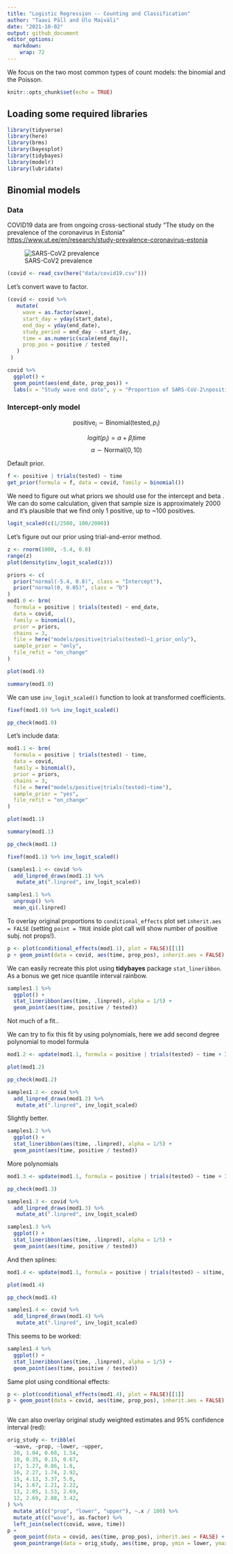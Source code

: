 ```yaml
---
title: "Logistic Regression -- Counting and Classification"
author: "Taavi Päll and Ülo Maiväli"
date: "2021-10-02"
output: github_document
editor_options: 
  markdown: 
    wrap: 72
---
```


We focus on the two most common types of count models: the binomial and the Poisson.

```r
knitr::opts_chunk$set(echo = TRUE)
```

## Loading some required libraries

```r
library(tidyverse)
library(here)
library(brms)
library(bayesplot)
library(tidybayes)
library(modelr)
library(lubridate)
```



## Binomial models

### Data

COVID19 data are from ongoing cross-sectional study "The study on the prevalence of the coronavirus in Estonia" <https://www.ut.ee/en/research/study-prevalence-coronavirus-estonia>


![SARS-CoV2 prevalence](https://www.ut.ee/sites/default/files/www_ut/teadus/seirelaine-tulemused-muudetud-jrejest.png)


```r
(covid <- read_csv(here("data/covid19.csv")))
```

Let's convert wave to factor.
```r
(covid <- covid %>% 
   mutate(
     wave = as.factor(wave),
     start_day = yday(start_date),
     end_day = yday(end_date),
     study_period = end_day - start_day,
     time = as.numeric(scale(end_day)),
     prop_pos = positive / tested
   )
 )
```



```r
covid %>% 
  ggplot() +
  geom_point(aes(end_date, prop_pos)) +
  labs(x = "Study wave end date", y = "Proportion of SARS-CoV-2\npositive individuals")
```

### Intercept-only model

$$\text{positive}_i \sim \text{Binomial}(\text{tested}, p_i)$$

$$logit(p_i) = \alpha + \beta_i\text{time}$$
$$\alpha \sim \text{Normal}(0, 10)$$

Default prior.
```r
f <- positive | trials(tested) ~ time
get_prior(formula = f, data = covid, family = binomial())
```


We need to figure out what priors we should use for the intercept and beta
.
We can do some calculation, given that sample size is approximately 2000 and 
it's plausible that we find only 1 positive, up to ~100 positives.
```r
logit_scaled(c(1/2500, 100/2000))
```

Let's figure out our prior using trial-and-error method.
```r
z <- rnorm(1000, -5.4, 0.8)
range(z)
plot(density(inv_logit_scaled(z)))
```


```r
priors <- c(
  prior("normal(-5.4, 0.8)", class = "Intercept"),
  prior("normal(0, 0.05)", class = "b")
)
mod1.0 <- brm(
  formula = positive | trials(tested) ~ end_date,
  data = covid,
  family = binomial(),
  prior = priors,
  chains = 3,
  file = here("models/positive|trials(tested)~1_prior_only"),
  sample_prior = "only",
  file_refit = "on_change"
)
```


```r
plot(mod1.0)
```


```r
summary(mod1.0)
```

We can use `inv_logit_scaled()` function to look at transformed coefficients.

```r
fixef(mod1.0) %>% inv_logit_scaled()
```

```r
pp_check(mod1.0)
```


Let's include data:
```r
mod1.1 <- brm(
  formula = positive | trials(tested) ~ time,
  data = covid,
  family = binomial(),
  prior = priors,
  chains = 3,
  file = here("models/positive|trials(tested)~time"),
  sample_prior = "yes",
  file_refit = "on_change"
)
```


```r
plot(mod1.1)
```


```r
summary(mod1.1)
```

```r
pp_check(mod1.1)
```

```r
fixef(mod1.1) %>% inv_logit_scaled()
```
 
```r
(samples1.1 <- covid %>% 
  add_linpred_draws(mod1.1) %>% 
   mutate_at(".linpred", inv_logit_scaled))
```

```r
samples1.1 %>% 
  ungroup() %>% 
  mean_qi(.linpred)
```

To overlay original proportions to `conditional_effects` plot set
`inherit.aes = FALSE` (setting `point = TRUE` inside plot call will show number of positive subj. not props!).
```r
p <- plot(conditional_effects(mod1.1), plot = FALSE)[[1]]
p + geom_point(data = covid, aes(time, prop_pos), inherit.aes = FALSE)
```

We can easily recreate this plot using **tidybayes** package `stat_lineribbon`.
As a bonus we get nice quantile interval rainbow.
```r
samples1.1 %>% 
  ggplot() +
  stat_lineribbon(aes(time, .linpred), alpha = 1/5) +
  geom_point(aes(time, positive / tested))
```

Not much of a fit..

We can try to fix this fit by using polynomials, here we add second degree 
polynomial to model formula
```r
mod1.2 <- update(mod1.1, formula = positive | trials(tested) ~ time + I(time^2))
```

```r
plot(mod1.2)
```

```r
pp_check(mod1.2)
```

```r
samples1.2 <- covid %>% 
  add_linpred_draws(mod1.2) %>% 
   mutate_at(".linpred", inv_logit_scaled)
```
Slightly better.
```r
samples1.2 %>% 
  ggplot() +
  stat_lineribbon(aes(time, .linpred), alpha = 1/5) +
  geom_point(aes(time, positive / tested))
```

More polynomials
```r
mod1.3 <- update(mod1.1, formula = positive | trials(tested) ~ time + I(time^2) + I(time^3) + I(time^4) + I(time^5) + I(time^6))
```


```r
pp_check(mod1.3)
```


```r
samples1.3 <- covid %>% 
  add_linpred_draws(mod1.3) %>% 
   mutate_at(".linpred", inv_logit_scaled)
```


```r
samples1.3 %>% 
  ggplot() +
  stat_lineribbon(aes(time, .linpred), alpha = 1/5) +
  geom_point(aes(time, positive / tested))
```


And then splines:
```r
mod1.4 <- update(mod1.1, formula = positive | trials(tested) ~ s(time, k = 6))
```

```r
plot(mod1.4)
```


```r
pp_check(mod1.4)
```


```r
samples1.4 <- covid %>% 
  add_linpred_draws(mod1.4) %>% 
   mutate_at(".linpred", inv_logit_scaled)
```

This seems to be worked:
```r
samples1.4 %>% 
  ggplot() +
  stat_lineribbon(aes(time, .linpred), alpha = 1/5) +
  geom_point(aes(time, positive / tested))
```

Same plot using conditional effects:
```r
p <- plot(conditional_effects(mod1.4), plot = FALSE)[[1]]
p + geom_point(data = covid, aes(time, prop_pos), inherit.aes = FALSE)
```


```r

```

We can also overlay original study weighted estimates and 95% confidence interval (red):
```r
orig_study <- tribble(
  ~wave, ~prop, ~lower, ~upper,
  20, 1.04, 0.68, 1.54,
  18, 0.35, 0.15, 0.67,
  17, 1.27, 0.86, 1.8,
  16, 2.27, 1.74, 2.92,
  15, 4.13, 3.37, 5.0,
  14, 1.67, 1.21, 2.22,
  13, 2.05, 1.53, 2.69,
  12, 2.69, 2.08, 3.42,
) %>% 
  mutate_at(c("prop", "lower", "upper"), ~.x / 100) %>% 
  mutate_at(c("wave"), as.factor) %>% 
  left_join(select(covid, wave, time))
p + 
  geom_point(data = covid, aes(time, prop_pos), inherit.aes = FALSE) +
  geom_pointrange(data = orig_study, aes(time, prop, ymin = lower, ymax = upper), inherit.aes = FALSE, alpha = 1/3, color = "red")
```

